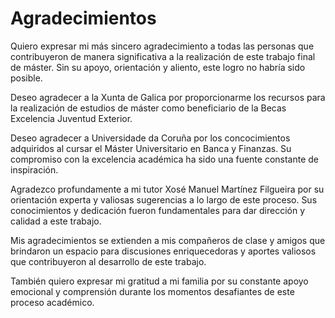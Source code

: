 # Agradecimientos {.unnumbered}

Quiero expresar mi más sincero agradecimiento a todas las personas que contribuyeron de manera significativa a la realización de este trabajo final de máster. Sin su apoyo, orientación y aliento, este logro no habría sido posible.

Deseo agradecer a la Xunta de Galica por proporcionarme los recursos para la realización de estudios de máster como beneficiario de la Becas Excelencia Juventud Exterior.

Deseo agradecer a Universidade da Coruña por los concocimientos adquiridos al cursar el Máster Universitario en Banca y Finanzas. Su compromiso con la excelencia académica ha sido una fuente constante de inspiración.

Agradezco profundamente a mi tutor Xosé Manuel Martínez Filgueira por su orientación experta y valiosas sugerencias a lo largo de este proceso. Sus conocimientos y dedicación fueron fundamentales para dar dirección y calidad a este trabajo.

Mis agradecimientos se extienden a mis compañeros de clase y amigos que brindaron un espacio para discusiones enriquecedoras y aportes valiosos que contribuyeron al desarrollo de este trabajo.

También quiero expresar mi gratitud a mi familia por su constante apoyo emocional y comprensión durante los momentos desafiantes de este proceso académico.
